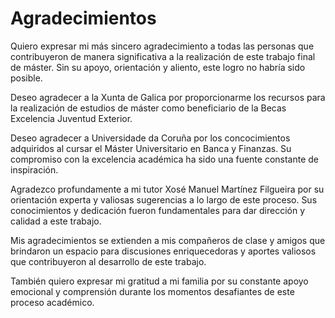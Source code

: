 # Agradecimientos {.unnumbered}

Quiero expresar mi más sincero agradecimiento a todas las personas que contribuyeron de manera significativa a la realización de este trabajo final de máster. Sin su apoyo, orientación y aliento, este logro no habría sido posible.

Deseo agradecer a la Xunta de Galica por proporcionarme los recursos para la realización de estudios de máster como beneficiario de la Becas Excelencia Juventud Exterior.

Deseo agradecer a Universidade da Coruña por los concocimientos adquiridos al cursar el Máster Universitario en Banca y Finanzas. Su compromiso con la excelencia académica ha sido una fuente constante de inspiración.

Agradezco profundamente a mi tutor Xosé Manuel Martínez Filgueira por su orientación experta y valiosas sugerencias a lo largo de este proceso. Sus conocimientos y dedicación fueron fundamentales para dar dirección y calidad a este trabajo.

Mis agradecimientos se extienden a mis compañeros de clase y amigos que brindaron un espacio para discusiones enriquecedoras y aportes valiosos que contribuyeron al desarrollo de este trabajo.

También quiero expresar mi gratitud a mi familia por su constante apoyo emocional y comprensión durante los momentos desafiantes de este proceso académico.
